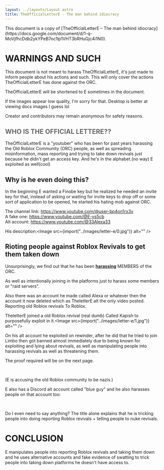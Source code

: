 ```yaml
---
layout: ../layouts/Layout.astro
title: TheOfficialLetterE - The man behind idiocracy
---
```



<div class="notification">
	This document is a copy of [TheOfficialLetterE &ndash; The man behind
	idiocracy](https://docs.google.com/document/d/1-q-MoVjfhcDdb2ykYPeB7nc1lp1VHT3bRHuGjc4i1N0).
</div>

# WARNINGS AND SUCH

This document is not meant to harass TheOfficialLetterE, it's just made to inform people about his actions and such. This will only cover the actions TheOfficialLetterE has done against the ORC.

TheOfficialLetterE will be shortened to E sometimes in the document.

If the images appear low quality, I'm sorry for that. Desktop is better at viewing docs images I guess lol

Creator and contributors may remain anonymous for safety reasons.

<h2 style="color:#666">WHO IS THE OFFICIAL LETTERE??</h2>

TheOfficialLetterE is a "youtuber" who has been for past years harassing the Old Roblox Community (ORC) people, as well as spreading misinformation, mass reporting and trying to take down revivals just because he didn't get an access key. And he's in the alphabet.(no way) E exploited as well(cool)

## Why is he even doing this?

In the beginning E wanted a Finobe key but he realized he needed an invite key for that, instead of asking or waiting for invite keys to drop off or some sort of application to be opened, he started his hating mob against ORC.

The channel link: https://www.youtube.com/@user-bp4on1rx3v  
A fake one: https://www.youtube.com/@E-ys5cb  
Alt account: https://www.youtube.com/@33Alexa33

His description:<Image src={import("../images/letter-e/0.jpg")} alt="" />

## Rioting people against Roblox Revivals to get them taken down

Unsurprisingly, we find out that he has been **<ins>harassing</ins>** MEMBERS of the ORC.

As well as intentionally joining in the platforms just to harass some members or "raid servers".

Also there was an account he made called Alexa or whatever then the account it now deleted which as TheletterE alt the only video posted. Reporting old Roblox revivals To Roblox.

TheletterE joined a old Roblox revival (real dumb) Called Kapish to purposefully exploit in it.<Image src={import("../images/letter-e/1.jpg")} alt="" />

On his alt account he exploited on rewinder, after he did that he tried to join Limbo then got banned almost immediately due to being known for exploiting and lying about revivals, as well as manipulating people into harassing revivals as well as threatening them.

The proof required will be on the next page.

<div class="thin">
	<Image src={import("../images/letter-e/2.png")} alt="" />
	<Image src={import("../images/letter-e/3.jpg")} alt="" />
	<Image src={import("../images/letter-e/4.jpg")} alt="" />
	<Image src={import("../images/letter-e/5.jpg")} alt="" />
</div>
<Image src={import("../images/letter-e/6.png")} alt="" />

(E is accusing the old Roblox community to be nazis.)

E also has a Discord alt account called "blue guy" and he also harasses people on that account too:

<div class="thin">
	<Image src={import("../images/letter-e/7.png")} alt="" />
	<Image src={import("../images/letter-e/8.png")} alt="" />
	<Image src={import("../images/letter-e/9.jpg")} alt="" />
</div>

Do I even need to say anything? The title alone explains that he is tricking people into doing reporting Roblox revivals + telling people to nuke revivals.

# CONCLUSION

E manipulates people into reporting Roblox revivals and taking them down and he uses alternative accounts and fake evidence of swatting to trick people into taking down platforms he doesn't have access to.
